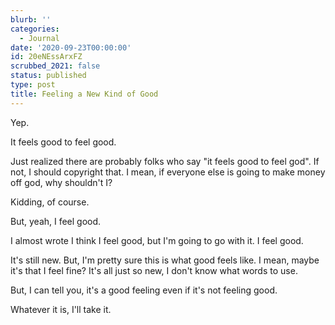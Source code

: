 ```yaml
---
blurb: ''
categories:
  - Journal
date: '2020-09-23T00:00:00'
id: 20eNEssArxFZ
scrubbed_2021: false
status: published
type: post
title: Feeling a New Kind of Good
---
```


Yep. 

It feels good to feel good. 

Just realized there are probably folks who say "it feels good to feel god". If not, I should copyright that. I mean, if everyone else is going to make money off god, why shouldn't I? 

Kidding, of course. 

But, yeah, I feel good. 

I almost wrote I think I feel good, but I'm going to go with it. I feel good.

It's still new. But, I'm pretty sure this is what good feels like. I mean, maybe it's that I feel fine? It's all just so new, I don't know what words to use. 

But, I can tell you, it's a good feeling even if it's not feeling good. 

Whatever it is, I'll take it.
